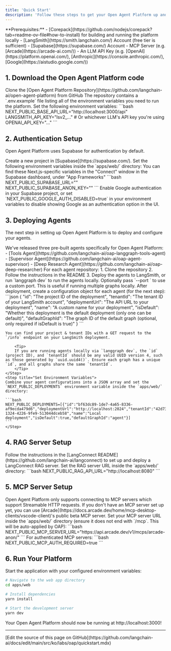 ```yaml
---
title: 'Quick Start'
description: 'Follow these steps to get your Open Agent Platform up and running quickly.'
---
```


<Info>
**Prerequisites:**
- [Corepack](https://github.com/nodejs/corepack?tab=readme-ov-file#how-to-install) for building and running the platform locally
- [LangSmith](https://smith.langchain.com/) Account (free tier is sufficient)
- [Supabase](https://supabase.com/) Account
- MCP Server (e.g. [Arcade](https://arcade-ai.com/))
- An LLM API Key (e.g. [OpenAI](https://platform.openai.com/), [Anthropic](https://console.anthropic.com/), [Google](https://aistudio.google.com/))
</Info>

## 1. Download the Open Agent Platform code

<Steps>
    <Step title="Clone the Repository">
    Clone the [Open Agent Platform Repository](https://github.com/langchain-ai/open-agent-platform) from GitHub
    </Step>
    <Step title="Set Environment Variables">
        <Tip>
        The repository contains a `.env.example` file listing all of the environment variables you need to run the platform.
        </Tip>
    Set the following environment variables:
    ```bash
      NEXT_PUBLIC_BASE_API_URL="http://localhost:3000/api"
      LANGSMITH_API_KEY="lsv2_..."
      # Or whichever LLM's API key you're using
      OPENAI_API_KEY="..."
    ```
    </Step>
</Steps>

## 2. Authentication Setup

Open Agent Platform uses Supabase for authentication by default.

<Steps>
    <Step title="Create a Supabase Project">
    Create a new project in [Supabase](https://supabase.com/).
    </Step>
    <Step title="Configure Environment Variables">
    Set the following environment variables inside the `apps/web/` directory:
        <Tip>
        You can find these Next.js-specific variables in the "Connect" window in the Supabase dashboard, under "App Frameworks"
        </Tip>
    ```bash
    NEXT_PUBLIC_SUPABASE_URL="<your supabase url>"
    NEXT_PUBLIC_SUPABASE_ANON_KEY="<your supabase anon key>"
    ```
    </Step>
    <Step title="Enable Authentication Providers">
        Enable Google authentication in your Supabase project, or set `NEXT_PUBLIC_GOOGLE_AUTH_DISABLED=true` in your environment variables to disable showing Google as an authentication option in the UI.
    </Step>
</Steps>

## 3. Deploying Agents

The next step in setting up Open Agent Platform is to deploy and configure your agents.

<Steps>
    <Step title="Clone Pre-built Agents">
    We've released three pre-built agents specifically for Open Agent Platform:
    - [Tools Agent](https://github.com/langchain-ai/oap-langgraph-tools-agent)
    - [Supervisor Agent](https://github.com/langchain-ai/oap-agent-supervisor)
    - [Deep Research Agent](https://github.com/langchain-ai/oap-deep-researcher)
    </Step>
    <Step title="Follow Agent Setup Instructions">
    For each agent repository:
    1. Clone the repository
    2. Follow the instructions in the README
    3. Deploy the agents to LangSmith, or run `langgraph dev` to run the agents locally. Optionally pass `--port <port>` to use a custom port. This is useful if running multiple graphs locally.
    </Step>
    <Step title="Configure Environment Variables">
    After deployment, create a configuration object for each agent (for the next step):
    ```json
    {
      "id": "The project ID of the deployment",
      "tenantId": "The tenant ID of your LangSmith account",
      "deploymentUrl": "The API URL to your deployment",
      "name": "A custom name for your deployment",
      "isDefault": "Whether this deployment is the default deployment (only one can be default)",
      "defaultGraphId": "The graph ID of the default graph (optional, only required if isDefault is true)"
    }
    ```

    You can find your project & tenant IDs with a GET request to the `/info` endpoint on your LangSmith deployment.

        <Tip>
        If you are running agents locally via `langgraph dev`, the `id` (project ID), and `tenantId` should be any valid UUID version 4, such as those generated by `uuid.uuid4()`. Ensure each graph has a unique `id`, and all graphs share the same `tenantId`.
        </Tip>
    </Step>
    <Step title="Set Environment Variables">
    Combine your agent configurations into a JSON array and set the `NEXT_PUBLIC_DEPLOYMENTS` environment variable inside the `apps/web/` directory:

    ```bash
    NEXT_PUBLIC_DEPLOYMENTS=[{"id":"bf63dc89-1de7-4a65-8336-af9ecda479d6","deploymentUrl":"http://localhost:2024","tenantId":"42d732b3-1324-4226-9fe9-513044dceb58","name":"Local deployment","isDefault":true,"defaultGraphId":"agent"}]
    ```
    </Step>
</Steps>

## 4. RAG Server Setup

<Steps>
    <Step title="Deploy LangConnect">
    Follow the instructions in the [LangConnect README](https://github.com/langchain-ai/langconnect) to set up and deploy a LangConnect RAG server.
    </Step>
    <Step title="Configure Environment Variables">
    Set the RAG server URL inside the `apps/web/` directory:
    ```bash
    NEXT_PUBLIC_RAG_API_URL="http://localhost:8080"
    ```
    </Step>
</Steps>

## 5. MCP Server Setup

<Tip>
Open Agent Platform only supports connecting to MCP servers which support Streamable HTTP requests.
If you don't have an MCP server set up yet, you can use [Arcade](https://docs.arcade.dev/home/mcp-desktop-clients/vscode-client)'s public beta MCP server.
</Tip>

<Steps>
    <Step title="Configure MCP Server URL">
    Set your MCP server URL inside the `apps/web/` directory (ensure it does not end with `/mcp`. This will be auto-applied by OAP):
    ```bash
    NEXT_PUBLIC_MCP_SERVER_URL="https://api.arcade.dev/v1/mcps/arcade-anon/"
    ```
    </Step>
    <Step title="Configure Authentication (if required)">
    For authenticated MCP servers:
    ```bash
    NEXT_PUBLIC_MCP_AUTH_REQUIRED=true
    ```
    </Step>
</Steps>

## 6. Run Your Platform

Start the application with your configured environment variables:

```bash
# Navigate to the web app directory
cd apps/web

# Install dependencies
yarn install

# Start the development server
yarn dev
```

Your Open Agent Platform should now be running at http://localhost:3000!

---

<Callout icon="pen-to-square" iconType="regular">
  [Edit the source of this page on GitHub](https://github.com/langchain-ai/docs/edit/main/src/ko/labs/oap/quickstart.mdx)
</Callout>
